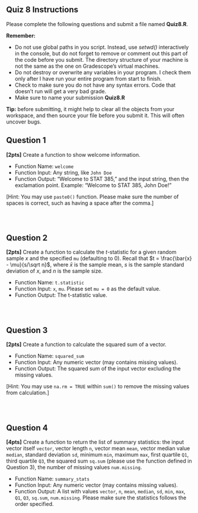 ## Quiz 8 Instructions

Please complete the following questions and submit a file named **Quiz8.R**.

**Remember:**

<!-- -   Do not rename external data files or edit them in any way. In other words, don't modify *data.csv*. Your code won't work properly on my version of that data set, if you do. -->

-   Do not use global paths in you script. Instead, use *setwd()* interactively in the console, but do not forget to remove or comment out this part of the code before you submit. The directory structure of your machine is not the same as the one on Gradescope's virtual machines.
-   Do not destroy or overwrite any variables in your program. I check them only after I have run your entire program from start to finish.
-   Check to make sure you do not have any syntax errors. Code that doesn't run will get a very bad grade.
-   Make sure to name your submission **Quiz8.R**

**Tip:** before submitting, it might help to clear all the objects from your workspace, and then source your file before you submit it. This will often uncover bugs.

## Question 1

**\[2pts\]** Create a function to show welcome information.

-   Function Name: `welcome`
-   Function Input: Any string, like `John Doe`
-   Function Output: "Welcome to STAT 385, " and the input string, then the exclamation point. Example: "Welcome to STAT 385, John Doe!"

\[Hint: You may use `paste0()` function. Please make sure the number of spaces is correct, such as having a space after the comma.\]

::: {style="height:30px;"}
:::

## Question 2

**\[2pts\]** Create a function to calculate the $t$-statistic for a given random sample $x$ and the specified `mu` (defaulting to 0). Recall that $t = \frac{\bar{x} - \mu}{s/\sqrt n}$, where $\bar x$ is the sample mean, $s$ is the sample standard deviation of $x$, and $n$ is the sample size.

-   Function Name: `t.statistic`
-   Function Input: `x`, `mu`. Please set `mu = 0` as the default value.
-   Function Output: The t-statistic value.

::: {style="height:30px;"}
:::

## Question 3

**\[2pts\]** Create a function to calculate the squared sum of a vector.

-   Function Name: `squared_sum`
-   Function Input: Any numeric vector (may contains missing values).
-   Function Output: The squared sum of the input vector excluding the missing values.

\[Hint: You may use `na.rm = TRUE` within `sum()` to remove the missing values from calculation.\]

::: {style="height:30px;"}
:::

## Question 4

**\[4pts\]** Create a function to return the list of summary statistics: the input vector itself `vector`, vector length `n`, vector mean `mean`, vector median value `median`, standard deviation `sd`, minimum `min`, maximum `max`, first quartile `Q1`, third quartile `Q3`, the squared sum `sq.sum` (please use the function defined in Question 3), the number of missing values `num.missing`.

-   Function Name: `summary_stats`
-   Function Input: Any numeric vector (may contains missing values).
-   Function Output: A list with values `vector`, `n`, `mean`, `median`, `sd`, `min`, `max`, `Q1`, `Q3`, `sq.sum`, `num.missing`. Please make sure the statistics follows the order specified.
